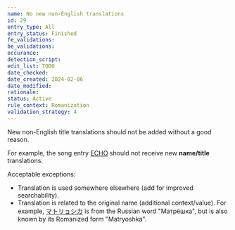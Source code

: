 ```yaml
---
name: No new non-English translations
id: 29
entry_type: All
entry_status: Finished
fe_validations:
be_validations:
occurance:
detection_script:
edit_list: TODO
date_checked:
date_created: 2024-02-06
date_modified:
rationale:
status: Active
rule_context: Romanization
validation_strategy: 4
---
```


New non-English title translations should not be added without a good reason.

For example, the song entry [ECHO](https://vocadb.net/S/68814) should not receive new **name/title** translations.

Acceptable exceptions:

- Translation is used somewhere elsewhere (add for improved searchability).
- Translation is related to the original name (additional context/value).
    For example, [マトリョシカ](https://vocadb.net/S/368) is from the Russian word "Матрёшка", but is also known by its Romanized form "Matryoshka". 

